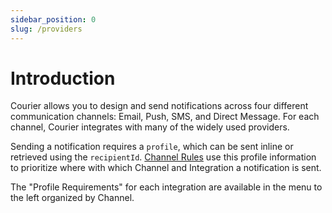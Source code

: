 ```yaml
---
sidebar_position: 0
slug: /providers
---
```


# Introduction

Courier allows you to design and send notifications across four different communication channels: Email, Push, SMS, and Direct Message. For each channel, Courier integrates with many of the widely used providers.

Sending a notification requires a `profile`, which can be sent inline or retrieved using the `recipientId`. [Channel Rules](/reference/vocabulary#channel-rules) use this profile information to prioritize where with which Channel and Integration a notification is sent.

The "Profile Requirements" for each integration are available in the menu to the left organized by Channel.

